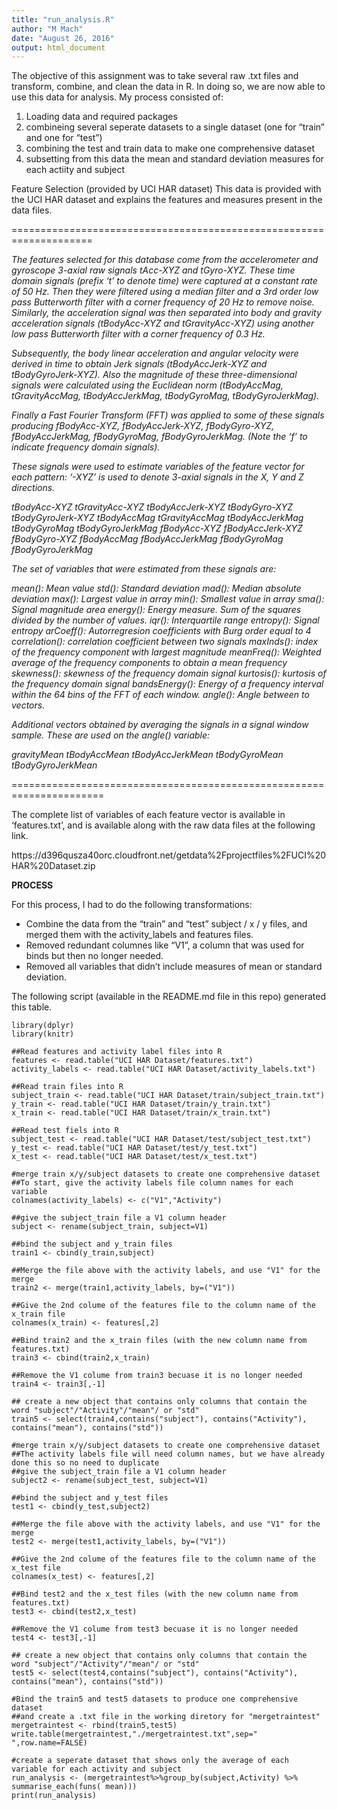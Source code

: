 ```yaml
---
title: "run_analysis.R"
author: "M Mach"
date: "August 26, 2016"
output: html_document
---
```


The objective of this assignment was to take several raw .txt files and transform, combine, and clean the data in R. In doing so, we are now able to use this data for analysis. My process consisted of:

1) Loading data and required packages
2) combineing several seperate datasets to a single dataset (one for "train" and one for "test")
3) combining the test and train data to make one comprehensive dataset
4) subsetting from this data the mean and standard deviation measures for each actiity and subject


Feature Selection (provided by UCI HAR dataset)
This data is provided with the UCI HAR dataset and explains the features and measures present in the data files. 

====================================================================

*The features selected for this database come from the accelerometer and gyroscope 3-axial raw signals tAcc-XYZ and tGyro-XYZ. These time domain signals (prefix 't' to denote time) were captured at a constant rate of 50 Hz. Then they were filtered using a median filter and a 3rd order low pass Butterworth filter with a corner frequency of 20 Hz to remove noise. Similarly, the acceleration signal was then separated into body and gravity acceleration signals (tBodyAcc-XYZ and tGravityAcc-XYZ) using another low pass Butterworth filter with a corner frequency of 0.3 Hz.*

*Subsequently, the body linear acceleration and angular velocity were derived in time to obtain Jerk signals (tBodyAccJerk-XYZ and tBodyGyroJerk-XYZ). Also the magnitude of these three-dimensional signals were calculated using the Euclidean norm (tBodyAccMag, tGravityAccMag, tBodyAccJerkMag, tBodyGyroMag, tBodyGyroJerkMag).*

*Finally a Fast Fourier Transform (FFT) was applied to some of these signals producing fBodyAcc-XYZ, fBodyAccJerk-XYZ, fBodyGyro-XYZ, fBodyAccJerkMag, fBodyGyroMag, fBodyGyroJerkMag. (Note the 'f' to indicate frequency domain signals).* 

*These signals were used to estimate variables of the feature vector for each pattern:* 
*'-XYZ' is used to denote 3-axial signals in the X, Y and Z directions.*

*tBodyAcc-XYZ*
*tGravityAcc-XYZ*
*tBodyAccJerk-XYZ*
*tBodyGyro-XYZ*
*tBodyGyroJerk-XYZ*
*tBodyAccMag*
*tGravityAccMag*
*tBodyAccJerkMag*
*tBodyGyroMag*
*tBodyGyroJerkMag*
*fBodyAcc-XYZ*
*fBodyAccJerk-XYZ*
*fBodyGyro-XYZ*
*fBodyAccMag*
*fBodyAccJerkMag*
*fBodyGyroMag*
*fBodyGyroJerkMag*

*The set of variables that were estimated from these signals are:* 

*mean(): Mean value*
*std(): Standard deviation*
*mad(): Median absolute deviation*
*max(): Largest value in array*
*min(): Smallest value in array*
*sma(): Signal magnitude area*
*energy(): Energy measure. Sum of the squares divided by the number of values.* 
*iqr(): Interquartile range*
*entropy(): Signal entropy*
*arCoeff(): Autorregresion coefficients with Burg order equal to 4*
*correlation(): correlation coefficient between two signals*
*maxInds(): index of the frequency component with largest magnitude*
*meanFreq(): Weighted average of the frequency components to obtain a mean frequency*
*skewness(): skewness of the frequency domain signal* 
*kurtosis(): kurtosis of the frequency domain signal*
*bandsEnergy(): Energy of a frequency interval within the 64 bins of the FFT of each window.*
*angle(): Angle between to vectors.*

*Additional vectors obtained by averaging the signals in a signal window sample. These are used on the angle() variable:*

*gravityMean*
*tBodyAccMean*
*tBodyAccJerkMean*
*tBodyGyroMean*
*tBodyGyroJerkMean*

======================================================================

The complete list of variables of each feature vector is available in 'features.txt', and is available along with the raw data files at the following link.

https://d396qusza40orc.cloudfront.net/getdata%2Fprojectfiles%2FUCI%20HAR%20Dataset.zip

**PROCESS**

For this process, I had to do the following transformations:

 - Combine the data from the "train" and "test" subject / x / y files, and merged them with the activity_labels and       features files.
 - Removed redundant columnes like "V1", a column that was used for binds but then no longer needed. 
  - Removed all variables that didn't include measures of mean or standard deviation.
  
 The following script (available in the README.md file in this repo) generated this table.
 
 
```run_analysis
library(dplyr)
library(knitr)

##Read features and activity label files into R
features <- read.table("UCI HAR Dataset/features.txt")
activity_labels <- read.table("UCI HAR Dataset/activity_labels.txt")

##Read train files into R
subject_train <- read.table("UCI HAR Dataset/train/subject_train.txt")
y_train <- read.table("UCI HAR Dataset/train/y_train.txt")
x_train <- read.table("UCI HAR Dataset/train/x_train.txt")

##Read test fiels into R
subject_test <- read.table("UCI HAR Dataset/test/subject_test.txt")
y_test <- read.table("UCI HAR Dataset/test/y_test.txt")
x_test <- read.table("UCI HAR Dataset/test/x_test.txt")

#merge train x/y/subject datasets to create one comprehensive dataset
##To start, give the activity labels file column names for each variable
colnames(activity_labels) <- c("V1","Activity")

##give the subject_train file a V1 column header
subject <- rename(subject_train, subject=V1)

##bind the subject and y_train files 
train1 <- cbind(y_train,subject)

##Merge the file above with the activity labels, and use "V1" for the merge
train2 <- merge(train1,activity_labels, by=("V1"))

##Give the 2nd colume of the features file to the column name of the x_train file
colnames(x_train) <- features[,2]

##Bind train2 and the x_train files (with the new column name from features.txt)
train3 <- cbind(train2,x_train)

##Remove the V1 colume from train3 becuase it is no longer needed
train4 <- train3[,-1]

## create a new object that contains only columns that contain the word "subject"/"Activity"/"mean"/ or "std"
train5 <- select(train4,contains("subject"), contains("Activity"), contains("mean"), contains("std"))

#merge train x/y/subject datasets to create one comprehensive dataset
##The activity labels file will need column names, but we have already done this so no need to duplicate
##give the subject_train file a V1 column header
subject2 <- rename(subject_test, subject=V1)

##bind the subject and y_test files 
test1 <- cbind(y_test,subject2)

##Merge the file above with the activity labels, and use "V1" for the merge
test2 <- merge(test1,activity_labels, by=("V1"))

##Give the 2nd colume of the features file to the column name of the x_test file
colnames(x_test) <- features[,2]

##Bind test2 and the x_test files (with the new column name from features.txt)
test3 <- cbind(test2,x_test)

##Remove the V1 colume from test3 becuase it is no longer needed
test4 <- test3[,-1]

## create a new object that contains only columns that contain the word "subject"/"Activity"/"mean"/ or "std"
test5 <- select(test4,contains("subject"), contains("Activity"), contains("mean"), contains("std"))

#Bind the train5 and test5 datasets to produce one comprehensive dataset
##and create a .txt file in the working diretory for "mergetraintest"
mergetraintest <- rbind(train5,test5)
write.table(mergetraintest,"./mergetraintest.txt",sep=" ",row.name=FALSE) 

#create a seperate dataset that shows only the average of each variable for each activity and subject
run_analysis <- (mergetraintest%>%group_by(subject,Activity) %>% summarise_each(funs( mean)))
print(run_analysis)
```



